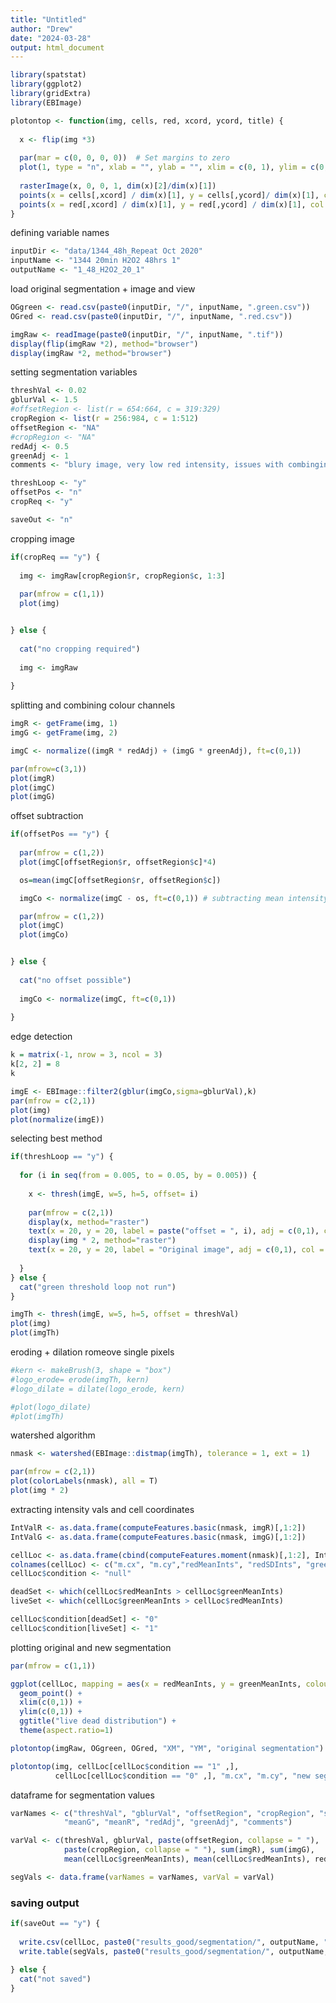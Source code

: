 ```yaml
---
title: "Untitled"
author: "Drew"
date: "2024-03-28"
output: html_document
---
```


```r
library(spatstat)
library(ggplot2)
library(gridExtra)
library(EBImage)
```

```r
plotontop <- function(img, cells, red, xcord, ycord, title) {
  
  x <- flip(img *3)
  
  par(mar = c(0, 0, 0, 0))  # Set margins to zero
  plot(1, type = "n", xlab = "", ylab = "", xlim = c(0, 1), ylim = c(0, 1), asp =1, main = paste(title))
  
  rasterImage(x, 0, 0, 1, dim(x)[2]/dim(x)[1])
  points(x = cells[,xcord] / dim(x)[1], y = cells[,ycord]/ dim(x)[1], col = "blue", pch = 1, cex = 1)
  points(x = red[,xcord] / dim(x)[1], y = red[,ycord] / dim(x)[1], col = "red", pch = 1, cex = 1)
}
```

defining variable names 

```r
inputDir <- "data/1344_48h_Repeat Oct 2020"
inputName <- "1344 20min H2O2 48hrs 1"
outputName <- "1_48_H2O2_20_1"
```

load original segmentation + image and view 

```r
OGgreen <- read.csv(paste0(inputDir, "/", inputName, ".green.csv"))
OGred <- read.csv(paste0(inputDir, "/", inputName, ".red.csv"))

imgRaw <- readImage(paste0(inputDir, "/", inputName, ".tif"))
display(flip(imgRaw *2), method="browser")
display(imgRaw *2, method="browser")
```

setting segmentation variables 

```r
threshVal <- 0.02
gblurVal <- 1.5
#offsetRegion <- list(r = 654:664, c = 319:329)
cropRegion <- list(r = 256:984, c = 1:512)
offsetRegion <- "NA"
#cropRegion <- "NA"
redAdj <- 0.5
greenAdj <- 1
comments <- "blury image, very low red intensity, issues with combinging spectrums"

threshLoop <- "y"
offsetPos <- "n"
cropReq <- "y"

saveOut <- "n"
```

cropping image 

```r
if(cropReq == "y") {
  
  img <- imgRaw[cropRegion$r, cropRegion$c, 1:3]
  
  par(mfrow = c(1,1))
  plot(img)


} else {
  
  cat("no cropping required")
  
  img <- imgRaw
  
}
```


splitting and combining colour channels 

```r
imgR <- getFrame(img, 1)
imgG <- getFrame(img, 2)

imgC <- normalize((imgR * redAdj) + (imgG * greenAdj), ft=c(0,1))

par(mfrow=c(3,1))
plot(imgR)
plot(imgC)
plot(imgG)
```

offset subtraction 

```r
if(offsetPos == "y") {
  
  par(mfrow = c(1,2))
  plot(imgC[offsetRegion$r, offsetRegion$c]*4)

  os=mean(imgC[offsetRegion$r, offsetRegion$c])

  imgCo <- normalize(imgC - os, ft=c(0,1)) # subtracting mean intensity from full image 

  par(mfrow = c(1,2))
  plot(imgC)
  plot(imgCo)


} else {
  
  cat("no offset possible")
  
  imgCo <- normalize(imgC, ft=c(0,1))
  
}
```

edge detection

```r
k = matrix(-1, nrow = 3, ncol = 3)
k[2, 2] = 8
k

imgE <- EBImage::filter2(gblur(imgCo,sigma=gblurVal),k)
par(mfrow = c(2,1))
plot(img)
plot(normalize(imgE))
```

selecting best method 

```r
if(threshLoop == "y") {
  
  for (i in seq(from = 0.005, to = 0.05, by = 0.005)) {
  
    x <- thresh(imgE, w=5, h=5, offset= i)
  
    par(mfrow = c(2,1))
    display(x, method="raster")
    text(x = 20, y = 20, label = paste("offset = ", i), adj = c(0,1), col = "green", cex = 1.5)
    display(img * 2, method="raster")
    text(x = 20, y = 20, label = "Original image", adj = c(0,1), col = "green", cex = 1.5)
  
  }
} else {
  cat("green threshold loop not run")
}

imgTh <- thresh(imgE, w=5, h=5, offset = threshVal)
plot(img)
plot(imgTh)
```

eroding + dilation romeove single pixels 

```r
#kern <- makeBrush(3, shape = "box")
#logo_erode= erode(imgTh, kern)
#logo_dilate = dilate(logo_erode, kern)

#plot(logo_dilate)
#plot(imgTh)
```


watershed algorithm 

```r
nmask <- watershed(EBImage::distmap(imgTh), tolerance = 1, ext = 1)

par(mfrow = c(2,1))
plot(colorLabels(nmask), all = T)
plot(img * 2)
```

extracting intensity vals and cell coordinates 

```r
IntValR <- as.data.frame(computeFeatures.basic(nmask, imgR)[,1:2])
IntValG <- as.data.frame(computeFeatures.basic(nmask, imgG)[,1:2])

cellLoc <- as.data.frame(cbind(computeFeatures.moment(nmask)[,1:2], IntValR, IntValG))
colnames(cellLoc) <- c("m.cx", "m.cy","redMeanInts", "redSDInts", "greenMeanInts", "greenSDInts")
cellLoc$condition <- "null"

deadSet <- which(cellLoc$redMeanInts > cellLoc$greenMeanInts)
liveSet <- which(cellLoc$greenMeanInts > cellLoc$redMeanInts)

cellLoc$condition[deadSet] <- "0" 
cellLoc$condition[liveSet] <- "1" 
```

plotting original and new segmentation 

```r
par(mfrow = c(1,1))

ggplot(cellLoc, mapping = aes(x = redMeanInts, y = greenMeanInts, colour = condition)) +
  geom_point() +
  xlim(c(0,1)) +
  ylim(c(0,1)) +
  ggtitle("live dead distribution") + 
  theme(aspect.ratio=1)

plotontop(imgRaw, OGgreen, OGred, "XM", "YM", "original segmentation") # comparing to original 

plotontop(img, cellLoc[cellLoc$condition == "1" ,], 
          cellLoc[cellLoc$condition == "0" ,], "m.cx", "m.cy", "new segmentation") # examining my segmentation 
```

dataframe for segmentation values 

```r
varNames <- c("threshVal", "gblurVal", "offsetRegion", "cropRegion", "sumR", "sumG", 
            "meanG", "meanR", "redAdj", "greenAdj", "comments")

varVal <- c(threshVal, gblurVal, paste(offsetRegion, collapse = " "), 
            paste(cropRegion, collapse = " "), sum(imgR), sum(imgG), 
            mean(cellLoc$greenMeanInts), mean(cellLoc$redMeanInts), redAdj, greenAdj, comments)

segVals <- data.frame(varNames = varNames, varVal = varVal)
```

### saving output 

```r
if(saveOut == "y") {
  
  write.csv(cellLoc, paste0("results_good/segmentation/", outputName, ".csv"))
  write.table(segVals, paste0("results_good/segmentation/", outputName, "_values.txt"), sep = "\t")
  
} else {
  cat("not saved")
}
```
